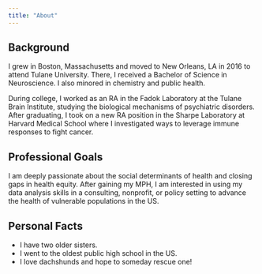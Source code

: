 ```yaml
---
title: "About"
---
```


## Background

I grew in Boston, Massachusetts and moved to New Orleans, LA in 2016 to attend Tulane University. There, I received a Bachelor of Science in Neuroscience. I also minored in chemistry and public health.

During college, I worked as an RA in the Fadok Laboratory at the Tulane Brain Institute, studying the biological mechanisms of psychiatric disorders. After graduating, I took on a new RA position in the Sharpe Laboratory at Harvard Medical School where I investigated ways to leverage immune responses to fight cancer.

## Professional Goals

I am deeply passionate about the social determinants of health and closing gaps in health equity. After gaining my MPH, I am interested in using my data analysis skills in a consulting, nonprofit, or policy setting to advance the health of vulnerable populations in the US.

## Personal Facts

-   I have two older sisters.
-   I went to the oldest public high school in the US.
-   I love dachshunds and hope to someday rescue one!
